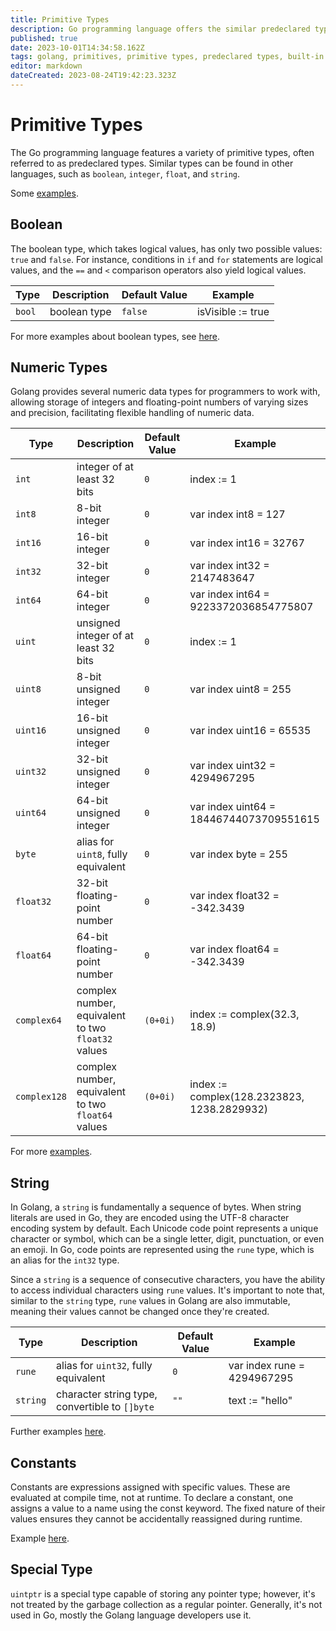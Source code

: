 ```yaml
---
title: Primitive Types
description: Go programming language offers the similar predeclared types like many other language
published: true
date: 2023-10-01T14:34:58.162Z
tags: golang, primitives, primitive types, predeclared types, built-in types
editor: markdown
dateCreated: 2023-08-24T19:42:23.323Z
---
```


# Primitive Types
The Go programming language features a variety of primitive types, often referred to as predeclared types. Similar types can be found in other languages, such as `boolean`, `integer`, `float`, and `string`.

Some [examples](https://goplay.followthepattern.net/snippet/2nv-xez21aT).

## Boolean
The boolean type, which takes logical values, has only two possible values: `true` and `false`. For instance, conditions in `if` and `for` statements are logical values, and the `==` and `<` comparison operators also yield logical values.

| Type | Description | Default Value | Example |
| - | - | - | - |
| `bool` | boolean type | `false` | isVisible := true

For more examples about boolean types, see [here](https://goplay.followthepattern.net/snippet/6pwVMW2tpGa).

## Numeric Types
Golang provides several numeric data types for programmers to work with, allowing storage of integers and floating-point numbers of varying sizes and precision, facilitating flexible handling of numeric data.

| Type | Description | Default Value | Example |
| - | - | - | - |
| `int` | integer of at least 32 bits | `0` | index := 1
| `int8` | 8-bit integer | `0` | var index int8 = 127
| `int16` | 16-bit integer | `0` | var index int16 = 32767
| `int32` | 32-bit integer | `0` | var index int32 = 2147483647
| `int64` | 64-bit integer | `0` | var index int64 = 9223372036854775807
| `uint` | unsigned integer of at least 32 bits | `0` | index := 1
| `uint8` | 8-bit unsigned integer | `0` | var index uint8 = 255
| `uint16` | 16-bit unsigned integer | `0` | var index uint16 = 65535
| `uint32` | 32-bit unsigned integer | `0` | var index uint32 = 4294967295
| `uint64` | 64-bit unsigned integer | `0` | var index uint64 = 18446744073709551615
| `byte` | alias for `uint8`, fully equivalent | `0` | var index byte = 255
| `float32` | 32-bit floating-point number | `0` | var index float32 = -342.3439
| `float64` | 64-bit floating-point number | `0` | var index float64 = -342.3439
| `complex64` | complex number, equivalent to two `float32` values | `(0+0i)` | index := complex(32.3, 18.9)
| `complex128` | complex number, equivalent to two `float64` values | `(0+0i)` | index := complex(128.2323823, 1238.2829932)

For more [examples](https://goplay.followthepattern.net/snippet/cQZT4nMzI69).

## String

In Golang, a `string` is fundamentally a sequence of bytes. When string literals are used in Go, they are encoded using the UTF-8 character encoding system by default. Each Unicode code point represents a unique character or symbol, which can be a single letter, digit, punctuation, or even an emoji. In Go, code points are represented using the `rune` type, which is an alias for the `int32` type.

Since a `string` is a sequence of consecutive characters, you have the ability to access individual characters using `rune` values. It's important to note that, similar to the `string` type, `rune` values in Golang are also immutable, meaning their values cannot be changed once they're created.

| Type | Description | Default Value | Example |
| - | - | - | - |
| `rune` | alias for `uint32`, fully equivalent | `0` | var index rune = 4294967295
| `string` | character string type, convertible to `[]byte` | `""` | text := "hello"

Further examples [here](https://goplay.followthepattern.net/snippet/LpcjgRe02Vc).

## Constants

Constants are expressions assigned with specific values. These are evaluated at compile time, not at runtime. To declare a constant, one assigns a value to a name using the const keyword. The fixed nature of their values ensures they cannot be accidentally reassigned during runtime.

Example [here](https://goplay.followthepattern.net/snippet/8B2V4MYQ3uN).

## Special Type
`uintptr` is a special type capable of storing any pointer type; however, it's not treated by the garbage collection as a regular pointer. Generally, it's not used in Go, mostly the Golang language developers use it.